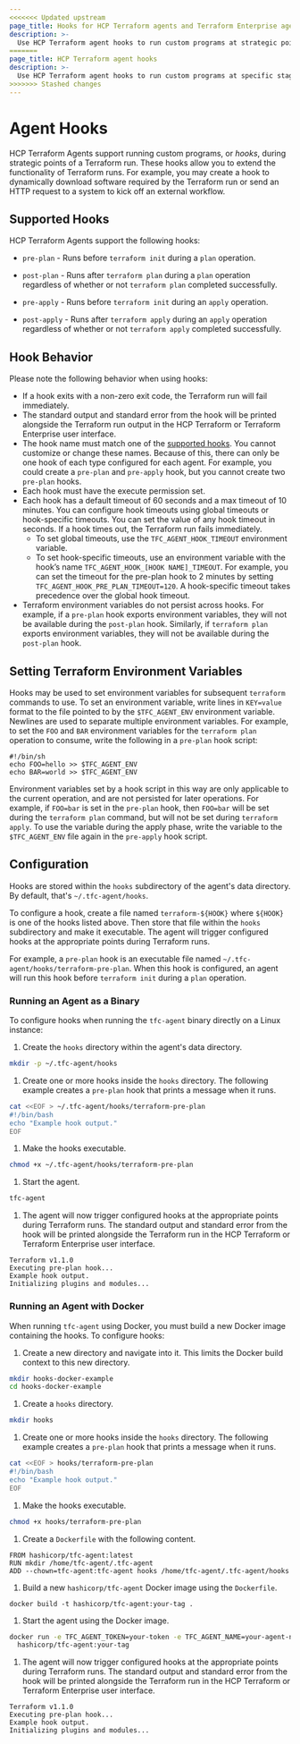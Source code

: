 ```yaml
---
<<<<<<< Updated upstream
page_title: Hooks for HCP Terraform agents and Terraform Enterprise agents
description: >-
  Use HCP Terraform agent hooks to run custom programs at strategic points during a Terraform run.
=======
page_title: HCP Terraform agent hooks
description: >-
  Use HCP Terraform agent hooks to run custom programs at specific stages of Terraform runs.
>>>>>>> Stashed changes
---
```


# Agent Hooks

HCP Terraform Agents support running custom programs, or _hooks_, during
strategic points of a Terraform run. These hooks allow you to extend the
functionality of Terraform runs. For example, you may create a hook to
dynamically download software required by the Terraform run or send an HTTP
request to a system to kick off an external workflow.

## Supported Hooks

HCP Terraform Agents support the following hooks:

- `pre-plan` - Runs before `terraform init` during a `plan` operation.

- `post-plan` - Runs after `terraform plan` during a `plan` operation
	regardless of whether or not `terraform plan` completed successfully.

- `pre-apply` - Runs before `terraform init` during an `apply` operation.

- `post-apply` - Runs after `terraform apply` during an `apply` operation
	regardless of whether or not `terraform apply` completed successfully.

## Hook Behavior 

Please note the following behavior when using hooks:

- If a hook exits with a non-zero exit code, the Terraform run will fail
	immediately.
- The standard output and standard error from the hook will be printed
	alongside the Terraform run output in the HCP Terraform or Terraform Enterprise user
	interface.
- The hook name must match one of the [supported hooks](#supported-hooks). You
	cannot customize or change these names. Because of this, there can only be
	one hook of each type configured for each agent. For example, you could
	create a `pre-plan` and `pre-apply` hook, but you cannot create two
	`pre-plan` hooks.
- Each hook must have the execute permission set.
- Each hook has a default timeout of 60 seconds and a max timeout of 10 minutes. 
  You can configure hook timeouts using global timeouts or hook-specific timeouts. 
  You can set the value of any hook timeout in seconds. If a hook times out, the Terraform 
  run fails immediately.
    - To set global timeouts, use the `TFC_AGENT_HOOK_TIMEOUT` environment variable.
    - To set hook-specific timeouts, use an environment variable with the hook’s name 
      `TFC_AGENT_HOOK_[HOOK NAME]_TIMEOUT`. For example, you can set the timeout for the 
      pre-plan hook to 2 minutes by setting `TFC_AGENT_HOOK_PRE_PLAN_TIMEOUT=120`.
      A hook-specific timeout takes precedence over the global hook timeout.
- Terraform environment variables do not persist across hooks. For example, if a
  `pre-plan` hook exports environment variables, they will not be available
  during the `post-plan` hook. Similarly, if `terraform plan` exports
  environment variables, they will not be available during the `post-plan` hook.

## Setting Terraform Environment Variables

Hooks may be used to set environment variables for subsequent `terraform`
commands to use. To set an environment variable, write lines in `KEY=value`
format to the file pointed to by the `$TFC_AGENT_ENV` environment variable.
Newlines are used to separate multiple environment variables. For example, to
set the `FOO` and `BAR` environment variables for the `terraform plan` operation
to consume, write the following in a `pre-plan` hook script:

```
#!/bin/sh
echo FOO=hello >> $TFC_AGENT_ENV
echo BAR=world >> $TFC_AGENT_ENV
```

Environment variables set by a hook script in this way are only applicable to
the current operation, and are not persisted for later operations. For example,
if `FOO=bar` is set in the `pre-plan` hook, then `FOO=bar` will be set during
the `terraform plan` command, but will not be set during `terraform apply`. To
use the variable during the apply phase, write the variable to the
`$TFC_AGENT_ENV` file again in the `pre-apply` hook script.

## Configuration

Hooks are stored within the `hooks` subdirectory of the agent's data directory.
By default, that's `~/.tfc-agent/hooks`.

To configure a hook, create a file named `terraform-${HOOK}` where `${HOOK}`
is one of the hooks listed above. Then store that file within the `hooks`
subdirectory and make it executable. The agent will trigger configured hooks
at the appropriate points during Terraform runs.

For example, a `pre-plan` hook is an executable file named
`~/.tfc-agent/hooks/terraform-pre-plan`. When this hook is configured, an agent
will run this hook before `terraform init` during a `plan` operation.

### Running an Agent as a Binary

To configure hooks when running the `tfc-agent` binary directly on a Linux
instance:

1. Create the `hooks` directory within the agent's data directory.

  ```sh
  mkdir -p ~/.tfc-agent/hooks
  ```

1. Create one or more hooks inside the `hooks` directory. The following
example creates a `pre-plan` hook that prints a message when it runs.

  ```sh
  cat <<EOF > ~/.tfc-agent/hooks/terraform-pre-plan
  #!/bin/bash
  echo "Example hook output."
  EOF
  ```

1. Make the hooks executable.

  ```sh
  chmod +x ~/.tfc-agent/hooks/terraform-pre-plan
  ```

1. Start the agent.

  ```sh
  tfc-agent
  ```

1. The agent will now trigger configured hooks at the appropriate points
during Terraform runs. The standard output and standard error from the hook
will be printed alongside the Terraform run in the HCP Terraform or Terraform Enterprise
user interface.

  ```
  Terraform v1.1.0
  Executing pre-plan hook...
  Example hook output.
  Initializing plugins and modules...
  ```

### Running an Agent with Docker 

When running `tfc-agent` using Docker, you must build a new Docker image
containing the hooks. To configure hooks:

1. Create a new directory and navigate into it. This limits the Docker build
context to this new directory.

  ```sh
  mkdir hooks-docker-example
  cd hooks-docker-example
  ```

1. Create a `hooks` directory.

  ```sh
  mkdir hooks
  ```

1. Create one or more hooks inside the `hooks` directory. The following
example creates a `pre-plan` hook that prints a message when it runs.

  ```sh
  cat <<EOF > hooks/terraform-pre-plan
  #!/bin/bash
  echo "Example hook output."
  EOF
  ```

1. Make the hooks executable.

  ```sh
  chmod +x hooks/terraform-pre-plan
  ```

1. Create a `Dockerfile` with the following content.

  ```
  FROM hashicorp/tfc-agent:latest
  RUN mkdir /home/tfc-agent/.tfc-agent
  ADD --chown=tfc-agent:tfc-agent hooks /home/tfc-agent/.tfc-agent/hooks
  ```

1. Build a new `hashicorp/tfc-agent` Docker image using the `Dockerfile`.

  ```
  docker build -t hashicorp/tfc-agent:your-tag .
  ```

1. Start the agent using the Docker image.

  ```sh
  docker run -e TFC_AGENT_TOKEN=your-token -e TFC_AGENT_NAME=your-agent-name \
    hashicorp/tfc-agent:your-tag
  ```

1. The agent will now trigger configured hooks at the appropriate points
during Terraform runs. The standard output and standard error from the hook
will be printed alongside the Terraform run in the HCP Terraform or Terraform Enterprise
user interface.

  ```
  Terraform v1.1.0
  Executing pre-plan hook...
  Example hook output.
  Initializing plugins and modules...
  ```
